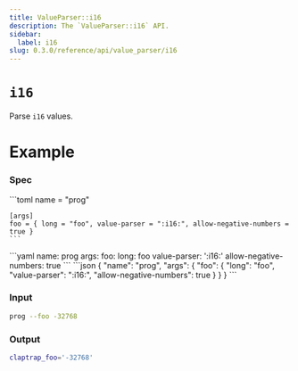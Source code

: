 ```yaml
---
title: ValueParser::i16
description: The `ValueParser::i16` API.
sidebar:
  label: i16
slug: 0.3.0/reference/api/value_parser/i16
---
```



# `i16` <LinkButton href="https://docs.rs/clap/latest/clap/value_parser/fn.i16.html" icon="open-book" variant="minimal" />

<Badge text="since 0.1.0" size="small" />

Parse `i16` values.

# Example

### Spec

<Tabs syncKey="format">
  <TabItem label="TOML">
    ```toml
    name = "prog"

    [args]
    foo = { long = "foo", value-parser = ":i16:", allow-negative-numbers = true }
    ```
  </TabItem>

  <TabItem label="YAML">
    ```yaml
    name: prog
    args:
      foo:
        long: foo
        value-parser: ':i16:'
        allow-negative-numbers: true
    ```
  </TabItem>

  <TabItem label="JSON">
    ```json
    {
      "name": "prog",
      "args": {
        "foo": {
          "long": "foo",
          "value-parser": ":i16:",
          "allow-negative-numbers": true
        }
      }
    }
    ```
  </TabItem>
</Tabs>

### Input

```bash
prog --foo -32768
```

### Output

```bash
claptrap_foo='-32768'
```
